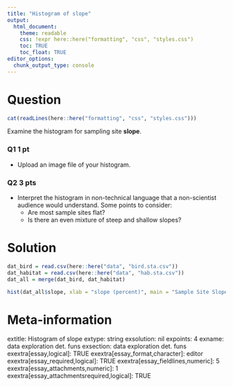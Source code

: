 ```yaml
---
title: "Histogram of slope"
output:  
  html_document:
    theme: readable
    css: !expr here::here("formatting", "css", "styles.css")
    toc: TRUE
    toc_float: TRUE
editor_options: 
  chunk_output_type: console
---
```



Question
========

```r
cat(readLines(here::here("formatting", "css", "styles.css")))
```


Examine the histogram for sampling site **slope**.


<div class="questionborder">

### Q1 1 pt 

- Upload an image file of your histogram.

### Q2 3 pts 

- Interpret the histogram in non-technical language that a non-scientist audience would understand.  Some points to consider:
  - Are most sample sites flat?
  - Is there an even mixture of steep and shallow slopes?

</div>


Solution
========

```r
dat_bird = read.csv(here::here("data", "bird.sta.csv"))
dat_habitat = read.csv(here::here("data", "hab.sta.csv"))
dat_all = merge(dat_bird, dat_habitat)

hist(dat_all$slope, xlab = "slope (percent)", main = "Sample Site Slope")
```



Meta-information
================
extitle: Histogram of slope
extype: string
exsolution: nil
expoints: 4
exname: data exploration det. funs
exsection: data exploration det. funs
exextra[essay,logical]: TRUE
exextra[essay_format,character]: editor
exextra[essay_required,logical]: TRUE
exextra[essay_fieldlines,numeric]: 5
exextra[essay_attachments,numeric]: 1
exextra[essay_attachmentsrequired,logical]: TRUE

